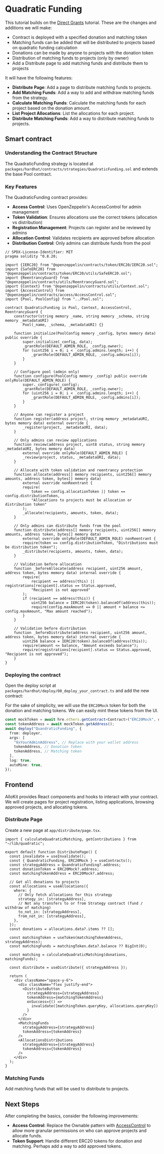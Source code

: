 
# Quadratic Funding

This tutorial builds on the [Direct Grants](/tutorials/direct-grants) tutorial. These are the changes and additions we will make:

- Contract is deployed with a specified donation and matching token
- Matching funds can be added that will be distributed to projects based on quadratic funding calculation
- Donations can be made by anyone to projects with the donation token
- Distribution of matching funds to projects (only by owner)
- Add a Distribute page to add matching funds and distribute them to projects

It will have the following features:

- **Distribute Page**: Add a page to distribute matching funds to projects.
- **Add Matching Funds**: Add a way to add and withdraw matching funds from the strategy.
- **Calculate Matching Funds**: Calculate the matching funds for each project based on the donation amount.
- **List Project Allocations**: List the allocations for each project.
- **Distribute Matching Funds**: Add a way to distribute matching funds to projects.

## Smart contract

### Understanding the Contract Structure

The QuadraticFunding strategy is located at `packages/hardhat/contracts/strategies/QuadraticFunding.sol` and extends the base Pool contract.

### Key Features

The QuadraticFunding contract provides:

- **Access Control**: Uses OpenZeppelin's AccessControl for admin management
- **Token Validation**: Ensures allocations use the correct tokens (allocation vs distribution)
- **Registration Management**: Projects can register and be reviewed by admins
- **Allocation Control**: Validates recipients are approved before allocation
- **Distribution Control**: Only admins can distribute funds from the pool

```solidity
// SPDX-License-Identifier: MIT
pragma solidity ^0.8.20;

import {IERC20} from "@openzeppelin/contracts/token/ERC20/IERC20.sol";
import {SafeERC20} from "@openzeppelin/contracts/token/ERC20/utils/SafeERC20.sol";
import {ReentrancyGuard} from "@openzeppelin/contracts/utils/ReentrancyGuard.sol";
import {Context} from "@openzeppelin/contracts/utils/Context.sol";
import {AccessControl} from "@openzeppelin/contracts/access/AccessControl.sol";
import {Pool, PoolConfig} from "../Pool.sol";

contract QuadraticFunding is Pool, Context, AccessControl, ReentrancyGuard {
    constructor(string memory _name, string memory _schema, string memory _metadataURI) 
        Pool(_name, _schema, _metadataURI) {}

    function initialize(PoolConfig memory _config, bytes memory data) public override {
        super.initialize(_config, data);
        _grantRole(DEFAULT_ADMIN_ROLE, _config.owner);
        for (uint256 i = 0; i < _config.admins.length; i++) {
            _grantRole(DEFAULT_ADMIN_ROLE, _config.admins[i]);
        }
    }

    // Configure pool (admin only)
    function configure(PoolConfig memory _config) public override onlyRole(DEFAULT_ADMIN_ROLE) {
        super._configure(_config);
        _grantRole(DEFAULT_ADMIN_ROLE, _config.owner);
        for (uint256 i = 0; i < _config.admins.length; i++) {
            _grantRole(DEFAULT_ADMIN_ROLE, _config.admins[i]);
        }
    }

    // Anyone can register a project
    function register(address project, string memory _metadataURI, bytes memory data) external override {
        _register(project, _metadataURI, data);
    }

    // Only admins can review applications
    function review(address project, uint8 status, string memory _metadataURI, bytes memory data)
        external override onlyRole(DEFAULT_ADMIN_ROLE) {
        _review(project, status, _metadataURI, data);
    }

    // Allocate with token validation and reentrancy protection
    function allocate(address[] memory recipients, uint256[] memory amounts, address token, bytes[] memory data)
        external override nonReentrant {
        require(
            token == config.allocationToken || token == config.distributionToken,
            "Allocations to projects must be allocation or distribution token"
        );
        _allocate(recipients, amounts, token, data);
    }

    // Only admins can distribute funds from the pool
    function distribute(address[] memory recipients, uint256[] memory amounts, address token, bytes[] memory data)
        external override onlyRole(DEFAULT_ADMIN_ROLE) nonReentrant {
        require(token == config.distributionToken, "Distributions must be distribution token");
        _distribute(recipients, amounts, token, data);
    }

    // Validation before allocation
    function _beforeAllocate(address recipient, uint256 amount, address token, bytes memory data) internal override {
        require(
            recipient == address(this) || registrations[recipient].status == Status.approved,
            "Recipient is not approved"
        );
        if (recipient == address(this)) {
            uint256 balance = IERC20(token).balanceOf(address(this));
            require(config.maxAmount == 0 || amount + balance <= config.maxAmount, "Max amount reached");
        }
    }

    // Validation before distribution
    function _beforeDistribute(address recipient, uint256 amount, address token, bytes memory data) internal override {
        uint256 balance = IERC20(token).balanceOf(address(this));
        require(amount <= balance, "Amount exceeds balance");
        require(registrations[recipient].status == Status.approved, "Recipient is not approved");
    }
}
```

### Deploying the contract

Open the deploy script at `packages/hardhat/deploy/00_deploy_your_contract.ts` and add the new contract:

For the sake of simplicity, we will use the `ERC20Mock` token for both the donation and matching tokens. We can easily mint these tokens from the UI.

```ts
const mockToken = await hre.ethers.getContract<Contract>("ERC20Mock", deployer);
const tokenAddress = await mockToken.getAddress();
await deploy("QuandraticFunding", {
  from: deployer,
  args: [
    "0xYourAdminAddress", // Replace with your wallet address
    tokenAddress, // Donation token
    tokenAddress, // Matching token
  ],
  log: true,
  autoMine: true,
});
```

## Frontend

AlloKit provides React components and hooks to interact with your contract. We will create pages for project registration, listing applications, browsing approved projects, and allocating tokens.

### Distribute Page

Create a new page at `app/distribute/page.tsx`.

```tsx
import { calculateQuadraticMatching, getContributions } from "~/lib/quadratic";

export default function DistributePage() {
  const invalidate = useInvalidate();
  const { QuandraticFunding, ERC20Mock } = useContracts();
  const strategyAddress = QuandraticFunding?.address;
  const donationToken = ERC20Mock?.address;
  const matchingTokenAddress = ERC20Mock?.address;

  // Get all donations to projects
  const allocations = useAllocations({
    where: {
      // Only fetch allocations for this strategy
      strategy_in: [strategyAddress],
      // Not any transfers to or from Strategy contract (fund / withdraw of matching)
      to_not_in: [strategyAddress],
      from_not_in: [strategyAddress],
    },
  });
  const donations = allocations.data?.items ?? [];

  const matchingToken = useToken(matchingTokenAddress, strategyAddress);
  const matchingFunds = matchingToken.data?.balance ?? BigInt(0);

  const matching = calculateQuadraticMatching(donations, matchingFunds);

  const distribute = useDistribute({ strategyAddress });

  return (
    <div className="space-y-6">
      <div className="flex justify-end">
        <DistributeButton
          strategyAddress={strategyAddress}
          tokenAddress={matchingTokenAddress}
          onSuccess={() =>
            invalidate([matchingToken.queryKey, allocations.queryKey])
          }
        />
      </div>
      <MatchingFunds
        strategyAddress={strategyAddress}
        tokenAddress={tokenAddress}
      />
      <AllocationsDistributions
        strategyAddress={strategyAddress}
        tokenAddress={tokenAddress}
      />
    </div>
  );
}
```

### Matching Funds

Add matching funds that will be used to distribute to projects.

## Next Steps

After completing the basics, consider the following improvements:

- **Access Control**: Replace the Ownable pattern with [AccessControl](https://docs.openzeppelin.com/contracts/5.x/api/access#AccessControl) to allow more granular permissions on who can approve projects and allocate funds.
- **Token Support**: Handle different ERC20 tokens for donation and matching. Perhaps add a way to add approved tokens.
